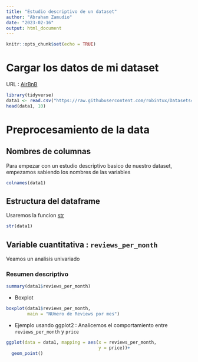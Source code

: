 ```yaml
---
title: "Estudio descriptivo de un dataset"
author: "Abraham Zamudio"
date: "2023-02-16"
output: html_document
---
```


```r
knitr::opts_chunk$set(echo = TRUE)
```


# Cargar los datos de mi dataset 
URL :  [AirBnB](https://raw.githubusercontent.com/robintux/Datasets4StackOverFlowQuestions/master/AirBnB_Valoraciones.csv)

```r
library(tidyverse)
data1 <- read.csv("https://raw.githubusercontent.com/robintux/Datasets4StackOverFlowQuestions/master/AirBnB_Valoraciones.csv")
head(data1, 10)
```

# Preprocesamiento de la data 
## Nombres de columnas 
Para empezar con un estudio descriptivo basico de nuestro dataset, empezamos sabiendo
los nombres de las variables 

```r
colnames(data1)

```

## Estructura del dataframe 
Usaremos la funcion [str](https://www.rdocumentation.org/packages/utils/versions/3.6.2/topics/str)

```r
str(data1)

```

## Variable cuantitativa : `reviews_per_month`
Veamos un analisis univariado 

### Resumen descriptivo 
```r
summary(data1$reviews_per_month)
```

- Boxplot 
```r
boxplot(data1$reviews_per_month,
        main = "NUmero de Reviews por mes")
```


- Ejemplo usando ggplot2 : Analicemos el comportamiento entre 
`reviews_per_month` y `price`
```r
ggplot(data = data1, mapping = aes(x = reviews_per_month,
                                   y = price))+
  geom_point()
```













